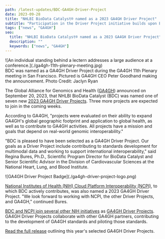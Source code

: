 ```yaml
---
path: /latest-updates/BDC-GA4GH-Driver-Project
date: 2023-09-28
title: "NHLBI BioData Catalyst® named as a 2023 GA4GH Driver Project"
subtitle: "Participation in the Driver Project initiative builds upon BDC's previous work in the GA4GH community and formalizes collaboration between the two organizations."
tags: ["news", "GA4GH"]
seo:
  title: "NHLBI BioData Catalyst® named as a 2023 GA4GH Driver Project"
  description: ""
  keywords: ["news", "GA4GH"]
---
```


<div class="blog-image-section twothirds-width-image blog-image-right">
  ![An individual standing behind a lectern addresses a large audience at a conference.](./ga4gh-11th-plenary-meeting.jpg)
  
  <figcaption>BDC was named as a GA4GH Driver Project during the GA4GH 11th Plenary meeting in San Francisco. Pictured is GA4GH CEO Peter Goodhand making the announcement. Photo Credit: Jaclyn Ryan</figcaption>
</div>

The Global Alliance for Genomics and Health ([GA4GH](https://www.ga4gh.org/)) announced on September 20, 2023, that NHLBI BioData Catalyst (BDC) was named one of seven new [2023 GA4GH Driver Projects](https://www.ga4gh.org/news_item/2023-driver-projects/). Three more projects are expected to join in the coming weeks.

According to GA4GH, "projects were evaluated on their ability to expand GA4GH's global geographic footprint and application to global health, as well as to contribute to GA4GH activities. All projects have a mission and goals that depend on real-world genomic interoperability."

"BDC is pleased to have been selected as a GA4GH Driver Project. Our goals as a Driver Project include contributing to standards development for multimodal data and working to support international interoperability," said Regina Bures, Ph.D., Scientific Program Director for BioData Catalyst and Senior Scientific Advisor in the Division of Cardiovascular Sciences at the National Heart, Lung, and Blood Institute.

<div class="blog-image-section partial-width-image blog-image-left">
  ![GA4GH Driver Project Badge](./ga4gh-driver-project-logo.png)
</div>

[National Institutes of Health (NIH) Cloud Platform Interoperability (NCPI)](https://anvilproject.org/ncpi), to which BDC actively contributes, was also named a 2023 GA4GH Driver Project. "We look forward to working with NCPI, the other Driver Projects, and GA4GH," continued Bures.

[BDC and NCPI join several other NIH initiatives](https://www.ga4gh.org/news_item/nih-and-ga4gh-commit-to-ongoing-collaboration/) as [GA4GH Driver Projects](https://www.ga4gh.org/our-community/driver-projects/). GA4GH Driver Projects collaborate with other GA4GH partners, contributing to the development of GA4GH standards and piloting those standards.

[Read the full release](https://www.ga4gh.org/news_item/2023-driver-projects/) outlining this year's selected GA4GH Driver Projects.
